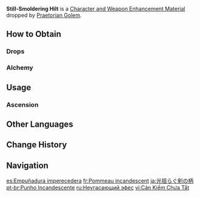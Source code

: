 {{Item Infobox
|id           = 112100
|image        = Item Still-Smoldering Hilt.png
|type         = Character and Weapon Enhancement Materials
|group        = Praetorian Golem Materials
|group2       = Elite Enemy Drops
|invCategory  = Character Development Items
|quality      = 4
|description  = A stone hilt obtained from an ancient statue.<br>Only the recentness of its separation from its owner may explain the as-yet unextinguished flame within.
|source1      = Dropped by [[Praetorian Golem]]
|source2      = [[Crafting]]
}}
'''Still-Smoldering Hilt''' is a [[Character and Weapon Enhancement Material]] dropped by [[Praetorian Golem]].

==How to Obtain==
===Drops===
{{Dropped By|level=60}}

===Alchemy===
{{Recipe
|type = Crafting
|Splintered Hilt = 3
|Mora = 50
|sort = Splintered Hilt;Mora
}}

==Usage==
===Ascension===
{{Ascension Usage}}
<!--
==Video Guides==
{{EVT
|video1   = 
|caption1 = 
}}

==Trivia==
* {{Mail Attachments by Category List}}
* {{Related Items|type=variant}}
-->
==Other Languages==
{{Other Languages
|en       = Still-Smoldering Hilt
|zhs      = 未熄的剑柄
|zhs_rm   = 
|zht      = 未熄的劍柄
|zht_rm   = 
|zh_tl    = 
|ja       = 光揺らぐ剣の柄
|ja_rm    = Hikari Yuragu Ken no Tsuka
|ja_tl    = 
|ko       = 꺼지지 않은 검자루
|ko_rm    = 
|ko_tl    = 
|es       = Empuñadura imperecedera
|es_tl    = Undying Hilt
|fr       = Pommeau incandescent
|fr_tl    = Incandescent Hilt
|ru       = Неугасающий эфес
|ru_tl    = Undying Hilt
|th       = Still-Smoldering Hilt
|vi       = Cán Kiếm Chưa Tắt
|vi_tl    = 
|de       = Schwelender Schwertgriff
|de_tl    = Smoldering Hilt
|id       = Still-Smoldering Hilt
|pt       = Punho Incandescente
|pt_tl    = 
|tr       = Yanmaya Devam Eden Kabza
|tr_tl    = 
|it       = Elsa incandescente
|it_tl    = 
}}

==Change History==
{{Change History|4.6}}

==Navigation==
{{Development Item Navbox|Character and Weapon Enhancement Materials}}

[[es:Empuñadura imperecedera]]
[[fr:Pommeau incandescent]]
[[ja:光揺らぐ剣の柄]]
[[pt-br:Punho Incandescente]]
[[ru:Неугасающий эфес]]
[[vi:Cán Kiếm Chưa Tắt]]